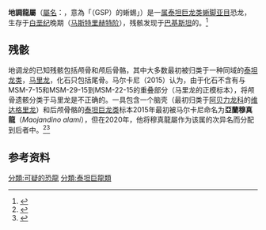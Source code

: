 {{automatic taxobox
|fossil_range=晚[[白垩纪|白垩纪]]，{{fossilrange|Maastrichtian|Maastrichtian|馬斯垂克階}}
|taxon=Gspsaurus
|authority=Malkani, 2020
|type_species='''巴基斯坦地調龍<br>''Gspsaurus pakistani'''''
|type_species_authority=Malkani, 2020
|synonyms=
*地调龙亚科 Gspsaurinae Malkani, 2015
*[[地调龙|杰氏马里龙]] "Marisaurus jeffi"? Malkani, 2006
*[[亚兰穆真龙|亚兰穆真龙]] ''Maojandino alami'' Malkani, 2015}}
'''地調龍屬'''（[[學名|屬名]]：{{lang|la|''Gspsaurus''}}，意為「{{le|巴基斯坦地質調查局|Geological Survey of Pakistan}}（GSP）的蜥蜴」）是一[[属|属]][[泰坦巨龙类|泰坦巨龙类]][[蜥脚亚目|蜥脚亚目]]恐龙，生存于[[白垩纪|白垩纪]]晚期（[[马斯特里赫特阶|马斯特里赫特阶]]），残骸发现于[[巴基斯坦|巴基斯坦]]的{{link-en|帕布组|Pab Formation}}。<ref>{{cite web|url=https://www.researchgate.net/publication/282295653|title=Titanosaurian sauropod dinosaurs from Pakistan.|last=Malkani|first=M. Sadiq|date=20 May 2019|website=ResearchGate|access-date=20 May 2019}}</ref>

==残骸==
地调龙的已知残骸包括颅骨和颅后骨骼，其中大多数最初被归类于一种同域的[[泰坦龙类|泰坦龙类]]，[[非正式命名恐龙列表#马里龙|马里龙]]，化石只包括尾骨。马尔卡尼（2015）认为，由于化石不含有与MSM-7-15和MSM-29-15到MSM-22-15的重叠部分（马里龙的正模标本），将颅骨遗骸分类于马里龙是不正确的。一具包含一个脑壳（最初归类于[[阿贝力龙科|阿贝力龙科]]的[[维达格里龙|维达格里龙]]）和后颅骨骼的[[泰坦巨龙类|泰坦巨龙类]]标本2015年最初被马尔卡尼命名为'''亞蘭穆真龍'''（''Maojandino alami''），但在2020年，他将穆真龍屬作为该属的次异名而分配到后者中。<ref>{{cite journal|last=Malkani|first=M.S.|title=Dinosaurs,  Mesoeucrocodiles,  Pterosaurs,  New Fauna and Flora from Pakistan|url=https://www.researchgate.net/publication/296698658_Dinosaurs_mesoeucrocodiles_pterosaurs_new_fauna_and_flora_from_Pakistan|journal=''Geological Survey of Pakistan'', Information Release|volume=823|pages=1-32|year=2015|access-date=2020-07-20|archive-date=2020-07-20|archive-url=https://web.archive.org/web/20200720041622/https://www.researchgate.net/publication/296698658_Dinosaurs_mesoeucrocodiles_pterosaurs_new_fauna_and_flora_from_Pakistan|dead-url=no}}</ref><ref>{{cite journal |last1=Malkani |first1=Muhammad Sadiq |title=First Skull of Medium Sized Titanosaur in Indo-Pakistan Subcontinent Found from the Latest Maastrichtian Vitakri Formation of Pakistan; Associated Cranial and Postcranial Skeletons of Gspsaurus pakistani (Poripuchia, Stocky Titanosauria, Sauropoda) from Pakistan and India |journal=Open Journal of Geology |date=2020 |volume=10 |issue=04 |pages=448–489 |doi=10.4236/ojg.2020.104020 |accessdate=24 May 2020}}</ref>

==参考资料==
{{reflist}}
{{蜥腳形亞目}}
[[分類:可疑的恐龍|分類:可疑的恐龍]]
[[分類:泰坦巨龍類|分類:泰坦巨龍類]]